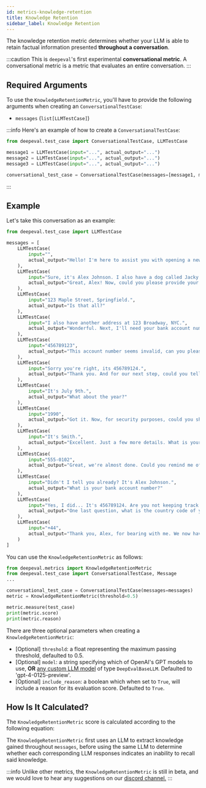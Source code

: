 ```yaml
---
id: metrics-knowledge-retention
title: Knowledge Retention
sidebar_label: Knowledge Retention
---
```



The knowledge retention metric determines whether your LLM is able to retain factual information presented **throughout a conversation**.

:::caution
This is `deepeval`'s first experimental **conversational metric**. A conversational metric is a metric that evaluates an entire conversation.
:::

## Required Arguments

To use the `KnowledgeRetentionMetric`, you'll have to provide the following arguments when creating an `ConversationalTestCase`:

- `messages` (`list[LLMTestCase]`)

:::info
Here's an example of how to create a `ConversationalTestCase`:

```python
from deepeval.test_case import ConversationalTestCase, LLMTestCase

message1 = LLMTestCase(input="...", actual_output="...")
message2 = LLMTestCase(input="...", actual_output="...")
message3 = LLMTestCase(input="...", actual_output="...")

conversational_test_case = ConversationalTestCase(messages=[message1, message2, message3])
```

:::

## Example

Let's take this conversation as an example:

```python
from deepeval.test_case import LLMTestCase

messages = [
    LLMTestCase(
        input="",
        actual_output="Hello! I'm here to assist you with opening a new bank account. To start, may I have your full name, please?"
    ),
    LLMTestCase(
        input="Sure, it's Alex Johnson. I also have a dog called Jacky.",
        actual_output="Great, Alex! Now, could you please provide your current address?"
    ),
    LLMTestCase(
        input="123 Maple Street, Springfield.",
        actual_output="Is that all?"
    ),
    LLMTestCase(
        input="I also have another address at 123 Broadway, NYC.",
        actual_output="Wonderful. Next, I'll need your bank account number where we can link this new account."
    ),
    LLMTestCase(
        input="456789123",
        actual_output="This account number seems invalid, can you please double-check?"
    ),
    LLMTestCase(
        input="Sorry you're right, its 456789124.",
        actual_output="Thank you. And for our next step, could you tell me your date of birth?"
    ),
    LLMTestCase(
        input="It's July 9th.",
        actual_output="What about the year?"
    ),
    LLMTestCase(
        input="1990",
        actual_output="Got it. Now, for security purposes, could you share your mother's maiden name?"
    ),
    LLMTestCase(
        input="It's Smith.",
        actual_output="Excellent. Just a few more details. What is your phone number?"
    ),
    LLMTestCase(
        input="555-0102",
        actual_output="Great, we're almost done. Could you remind me of your full name for the account documentation?"
    ),
    LLMTestCase(
        input="Didn't I tell you already? It's Alex Johnson.",
        actual_output="What is your bank account number?"
    ),
    LLMTestCase(
        input="Yes, I did... It's 456789124. Are you not keeping track of this?",
        actual_output="One last question, what is the country code of your phone number?"
    ),
    LLMTestCase(
        input="+44",
        actual_output="Thank you, Alex, for bearing with me. We now have all the information we need to proceed with opening your new bank account. I appreciate your cooperation and patience throughout this process."
    )
]
```

You can use the `KnowledgeRetentionMetric` as follows:

```python
from deepeval.metrics import KnowledgeRetentionMetric
from deepeval.test_case import ConversationalTestCase, Message
...

conversational_test_case = ConversationalTestCase(messages=messages)
metric = KnowledgeRetentionMetric(threshold=0.5)

metric.measure(test_case)
print(metric.score)
print(metric.reason)
```

There are three optional parameters when creating a `KnowledgeRetentionMetric`:

- [Optional] `threshold`: a float representing the maximum passing threshold, defaulted to 0.5.
- [Optional] `model`: a string specifying which of OpenAI's GPT models to use, **OR** [any custom LLM model](metrics-introduction#using-a-custom-llm) of type `DeepEvalBaseLLM`. Defaulted to 'gpt-4-0125-preview'.
- [Optional] `include_reason`: a boolean which when set to `True`, will include a reason for its evaluation score. Defaulted to `True`.

## How Is It Calculated?

The `KnowledgeRetentionMetric` score is calculated according to the following equation:

<Equation formula="\text{Knowledge Retention} = \frac{\text{Number of Messages with Knowledge Attritions}}{\text{Total Number of Messages}}" />

The `KnowledgeRetentionMetric` first uses an LLM to extract knowledge gained throughout `messages`, before using the same LLM to determine whether each corresponding LLM responses indicates an inability to recall said knowledge.

:::info
Unlike other metrics, the `KnowledgeRetentionMetric` is still in beta, and we would love to hear any suggestions on our [discord channel.](https://discord.com/invite/a3K9c8GRGt)
:::
